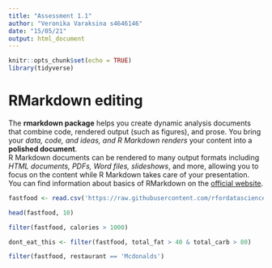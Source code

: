 ```yaml
---
title: "Assessment 1.1"
author: "Veronika Varaksina s4646146"
date: "15/05/21"
output: html_document
---
```


```r
knitr::opts_chunk$set(echo = TRUE)
library(tidyverse)
```

# RMarkdown editing
The **rmarkdown package** helps you create dynamic analysis documents that combine code, rendered output (such as figures), and prose. You bring your *data, code, and ideas, and R Markdown renders* your content into a **polished document**.<br>
R Markdown documents can be rendered to many output formats including *HTML documents, PDFs, Word files, slideshows*, and more, allowing you to focus on the content while R Markdown takes care of your presentation.<br>
You can find information about basics of RMarkdown on the [official website](https://rmarkdown.rstudio.com/lesson-8.html).

```r
fastfood <- read.csv('https://raw.githubusercontent.com/rfordatascience/tidytuesday/master/data/2018/2018-09-04/fastfood_calories.csv')
```

```r
head(fastfood, 10)
```

```r
filter(fastfood, calories > 1000)
```

```r
dont_eat_this <- filter(fastfood, total_fat > 40 & total_carb > 80)
```

```r
filter(fastfood, restaurant == 'Mcdonalds')
```

